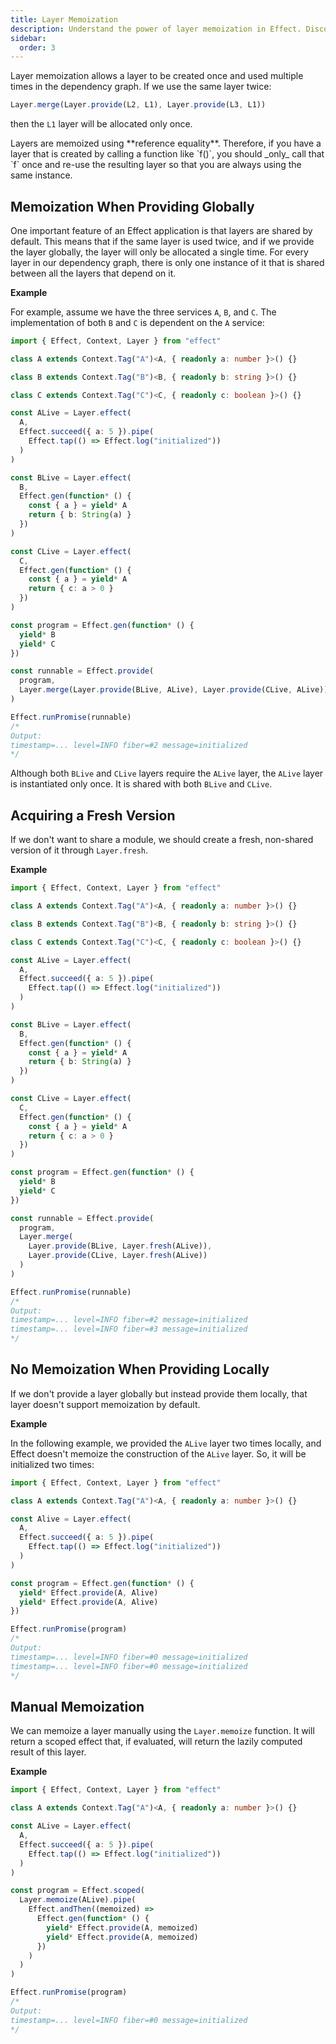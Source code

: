 ```yaml
---
title: Layer Memoization
description: Understand the power of layer memoization in Effect. Discover how layers can be efficiently created once and reused in the dependency graph, optimizing performance. Explore global and local memoization strategies, and learn to manually memoize layers for precise control in your Effect applications.
sidebar:
  order: 3
---
```



Layer memoization allows a layer to be created once and used multiple times in the dependency graph. If we use the same layer twice:

```ts showLineNumbers=false "L1"
Layer.merge(Layer.provide(L2, L1), Layer.provide(L3, L1))
```

then the `L1` layer will be allocated only once.

<Aside type="caution" title="Avoid Duplicate Layer Creation">
  Layers are memoized using **reference equality**. Therefore, if you have
  a layer that is created by calling a function like `f()`, you should
  _only_ call that `f` once and re-use the resulting layer so that you are
  always using the same instance.
</Aside>

## Memoization When Providing Globally

One important feature of an Effect application is that layers are shared by default. This means that if the same layer is used twice, and if we provide the layer globally, the layer will only be allocated a single time. For every layer in our dependency graph, there is only one instance of it that is shared between all the layers that depend on it.

**Example**

For example, assume we have the three services `A`, `B`, and `C`. The implementation of both `B` and `C` is dependent on the `A` service:

```ts twoslash
import { Effect, Context, Layer } from "effect"

class A extends Context.Tag("A")<A, { readonly a: number }>() {}

class B extends Context.Tag("B")<B, { readonly b: string }>() {}

class C extends Context.Tag("C")<C, { readonly c: boolean }>() {}

const ALive = Layer.effect(
  A,
  Effect.succeed({ a: 5 }).pipe(
    Effect.tap(() => Effect.log("initialized"))
  )
)

const BLive = Layer.effect(
  B,
  Effect.gen(function* () {
    const { a } = yield* A
    return { b: String(a) }
  })
)

const CLive = Layer.effect(
  C,
  Effect.gen(function* () {
    const { a } = yield* A
    return { c: a > 0 }
  })
)

const program = Effect.gen(function* () {
  yield* B
  yield* C
})

const runnable = Effect.provide(
  program,
  Layer.merge(Layer.provide(BLive, ALive), Layer.provide(CLive, ALive))
)

Effect.runPromise(runnable)
/*
Output:
timestamp=... level=INFO fiber=#2 message=initialized
*/
```

Although both `BLive` and `CLive` layers require the `ALive` layer, the `ALive` layer is instantiated only once. It is shared with both `BLive` and `CLive`.

## Acquiring a Fresh Version

If we don't want to share a module, we should create a fresh, non-shared version of it through `Layer.fresh`.

**Example**

```ts twoslash
import { Effect, Context, Layer } from "effect"

class A extends Context.Tag("A")<A, { readonly a: number }>() {}

class B extends Context.Tag("B")<B, { readonly b: string }>() {}

class C extends Context.Tag("C")<C, { readonly c: boolean }>() {}

const ALive = Layer.effect(
  A,
  Effect.succeed({ a: 5 }).pipe(
    Effect.tap(() => Effect.log("initialized"))
  )
)

const BLive = Layer.effect(
  B,
  Effect.gen(function* () {
    const { a } = yield* A
    return { b: String(a) }
  })
)

const CLive = Layer.effect(
  C,
  Effect.gen(function* () {
    const { a } = yield* A
    return { c: a > 0 }
  })
)

const program = Effect.gen(function* () {
  yield* B
  yield* C
})

const runnable = Effect.provide(
  program,
  Layer.merge(
    Layer.provide(BLive, Layer.fresh(ALive)),
    Layer.provide(CLive, Layer.fresh(ALive))
  )
)

Effect.runPromise(runnable)
/*
Output:
timestamp=... level=INFO fiber=#2 message=initialized
timestamp=... level=INFO fiber=#3 message=initialized
*/
```

## No Memoization When Providing Locally

If we don't provide a layer globally but instead provide them locally, that layer doesn't support memoization by default.

**Example**

In the following example, we provided the `ALive` layer two times locally, and Effect doesn't memoize the construction of the `ALive` layer.
So, it will be initialized two times:

```ts twoslash
import { Effect, Context, Layer } from "effect"

class A extends Context.Tag("A")<A, { readonly a: number }>() {}

const Alive = Layer.effect(
  A,
  Effect.succeed({ a: 5 }).pipe(
    Effect.tap(() => Effect.log("initialized"))
  )
)

const program = Effect.gen(function* () {
  yield* Effect.provide(A, Alive)
  yield* Effect.provide(A, Alive)
})

Effect.runPromise(program)
/*
Output:
timestamp=... level=INFO fiber=#0 message=initialized
timestamp=... level=INFO fiber=#0 message=initialized
*/
```

## Manual Memoization

We can memoize a layer manually using the `Layer.memoize` function.
It will return a scoped effect that, if evaluated, will return the lazily computed result of this layer.

**Example**

```ts twoslash
import { Effect, Context, Layer } from "effect"

class A extends Context.Tag("A")<A, { readonly a: number }>() {}

const ALive = Layer.effect(
  A,
  Effect.succeed({ a: 5 }).pipe(
    Effect.tap(() => Effect.log("initialized"))
  )
)

const program = Effect.scoped(
  Layer.memoize(ALive).pipe(
    Effect.andThen((memoized) =>
      Effect.gen(function* () {
        yield* Effect.provide(A, memoized)
        yield* Effect.provide(A, memoized)
      })
    )
  )
)

Effect.runPromise(program)
/*
Output:
timestamp=... level=INFO fiber=#0 message=initialized
*/
```
